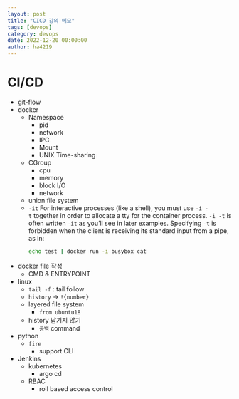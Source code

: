 ```yaml
---
layout: post
title: "CICD 강의 메모"
tags: [devops]
category: devops
date: 2022-12-20 00:00:00
author: ha4219
---
```


# CI/CD

- git-flow
- docker
    - Namespace
        - pid
        - network
        - IPC
        - Mount
        - UNIX Time-sharing
    - CGroup
        - cpu
        - memory
        - block I/O
        - network
    - union file system
    - `-it`
        For interactive processes (like a shell), you must use `-i -t` together in order to allocate a tty for the container process. `-i -t` is often written `-it` as you’ll see in later examples. Specifying `-t` is forbidden when the client is receiving its standard input from a pipe, as in:
        ```bash
        echo test | docker run -i busybox cat
        ```
- docker file 작성
    - CMD & ENTRYPOINT
- linux
    - `tail -f` : tail follow
    - `history` → `!{number}`
    - layered file system
        - `from ubuntu18`
    - history 남기지 않기
        - `공백` command
- python
    - `fire`
        - support CLI
- Jenkins
    - kubernetes
        - argo cd
    - RBAC
        - roll based access control
